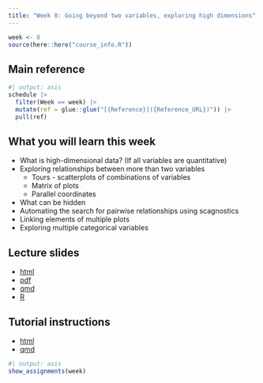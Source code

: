 ```yaml
---
title: "Week 8: Going beyond two variables, exploring high dimensions"
---
```


```r
week <- 8
source(here::here("course_info.R"))
```

## Main reference

```r
#| output: asis
schedule |>
  filter(Week == week) |>
  mutate(ref = glue::glue("[{Reference}]({Reference_URL})")) |>
  pull(ref)
```

## What you will learn this week

- What is high-dimensional data? (If all variables are quantitative)
- Exploring relationships between more than two variables
    - Tours - scatterplots of combinations of variables
    - Matrix of plots
    - Parallel coordinates
- What can be hidden
- Automating the search for pairwise relationships using scagnostics
- Linking elements of multiple plots
- Exploring multiple categorical variables

## Lecture slides

- [html](https://ddde.numbat.space/week8/slides.html)
- [pdf](https://ddde.numbat.space/week8/slides.pdf)
- [qmd](https://ddde.numbat.space/week8/slides.qmd)
- [R](https://ddde.numbat.space/week8/slides.R)

## Tutorial instructions

- [html](https://ddde.numbat.space/week8/tutorial.html)
- [qmd](https://ddde.numbat.space/week8/tutorial.qmd)

```r
#| output: asis
show_assignments(week)
```
